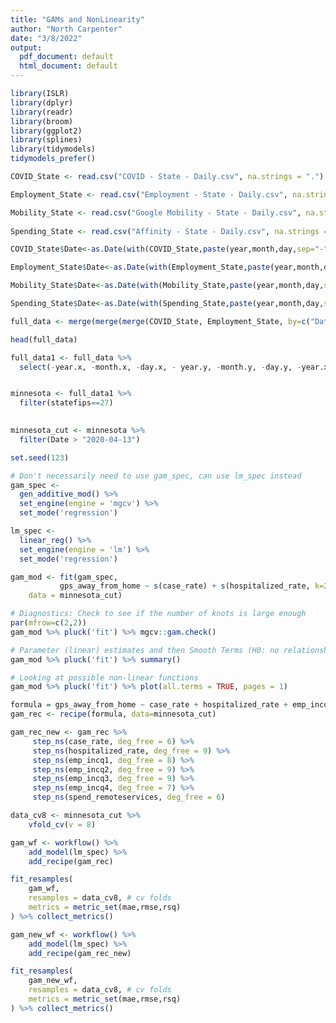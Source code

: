 ```yaml
---
title: "GAMs and NonLinearity"
author: "North Carpenter"
date: "3/8/2022"
output:
  pdf_document: default
  html_document: default
---
```


```r
library(ISLR)
library(dplyr)
library(readr)
library(broom)
library(ggplot2)
library(splines)
library(tidymodels)
tidymodels_prefer()
```

```r
COVID_State <- read.csv("COVID - State - Daily.csv", na.strings = ".")

Employment_State <- read.csv("Employment - State - Daily.csv", na.strings = ".")

Mobility_State <- read.csv("Google Mobility - State - Daily.csv", na.strings = ".")
  
Spending_State <- read.csv("Affinity - State - Daily.csv", na.strings = ".")
```


```r
COVID_State$Date<-as.Date(with(COVID_State,paste(year,month,day,sep="-")),"%Y-%m-%d")

Employment_State$Date<-as.Date(with(Employment_State,paste(year,month,day,sep="-")),"%Y-%m-%d")

Mobility_State$Date<-as.Date(with(Mobility_State,paste(year,month,day,sep="-")),"%Y-%m-%d")

Spending_State$Date<-as.Date(with(Spending_State,paste(year,month,day,sep="-")),"%Y-%m-%d")

full_data <- merge(merge(merge(COVID_State, Employment_State, by=c("Date","statefips")), Mobility_State, by=c("Date","statefips")), Spending_State, by=c("Date","statefips"))

head(full_data)

full_data1 <- full_data %>%
  select(-year.x, -month.x, -day.x, - year.y, -month.y, -day.y, -year.x )


minnesota <- full_data1 %>%
  filter(statefips==27)
  
```

```r
minnesota_cut <- minnesota %>%
  filter(Date > "2020-04-13")
```

```r
set.seed(123)

# Don't necessarily need to use gam_spec, can use lm_spec instead
gam_spec <- 
  gen_additive_mod() %>%
  set_engine(engine = 'mgcv') %>%
  set_mode('regression') 

lm_spec <-
  linear_reg() %>%
  set_engine(engine = 'lm') %>%
  set_mode('regression')

gam_mod <- fit(gam_spec,
           gps_away_from_home ~ s(case_rate) + s(hospitalized_rate, k=20) + s(emp_incq1, k=20) + s(emp_incq2, k=20) + s(emp_incq3, k=20) + s(emp_incq4) + s(spend_remoteservices),
    data = minnesota_cut)
```

```r
# Diagnostics: Check to see if the number of knots is large enough 
par(mfrow=c(2,2))
gam_mod %>% pluck('fit') %>% mgcv::gam.check() 
```

```r
# Parameter (linear) estimates and then Smooth Terms (H0: no relationship)
gam_mod %>% pluck('fit') %>% summary()
```

```r
# Looking at possible non-linear functions
gam_mod %>% pluck('fit') %>% plot(all.terms = TRUE, pages = 1)
```

```r
formula = gps_away_from_home ~ case_rate + hospitalized_rate + emp_incq1 + emp_incq2 + emp_incq3 + emp_incq4 + spend_remoteservices
gam_rec <- recipe(formula, data=minnesota_cut)

gam_rec_new <- gam_rec %>%
     step_ns(case_rate, deg_free = 6) %>% 
     step_ns(hospitalized_rate, deg_free = 9) %>%
     step_ns(emp_incq1, deg_free = 8) %>% 
     step_ns(emp_incq2, deg_free = 9) %>%
     step_ns(emp_incq3, deg_free = 9) %>% 
     step_ns(emp_incq4, deg_free = 7) %>% 
     step_ns(spend_remoteservices, deg_free = 6) 
```

```r
data_cv8 <- minnesota_cut %>% 
    vfold_cv(v = 8)

gam_wf <- workflow() %>%
    add_model(lm_spec) %>%
    add_recipe(gam_rec)

fit_resamples(
    gam_wf,
    resamples = data_cv8, # cv folds
    metrics = metric_set(mae,rmse,rsq)                     
) %>% collect_metrics()

gam_new_wf <- workflow() %>%
    add_model(lm_spec) %>%
    add_recipe(gam_rec_new)

fit_resamples(
    gam_new_wf,
    resamples = data_cv8, # cv folds
    metrics = metric_set(mae,rmse,rsq)                     
) %>% collect_metrics()
```
